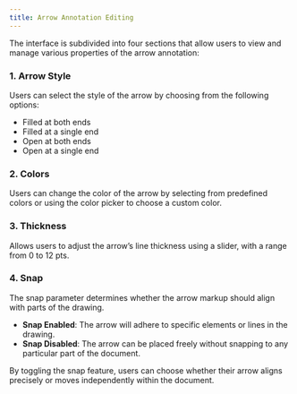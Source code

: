 ```yaml
---
title: Arrow Annotation Editing
---
```


<!--<img  src={arrow1} alt="arrow1" />-->

The interface is subdivided into four sections that allow users to view and manage various properties of the arrow annotation:

### 1. Arrow Style  
Users can select the style of the arrow by choosing from the following options:  
- Filled at both ends  
- Filled at a single end  
- Open at both ends  
- Open at a single end  

### 2. Colors  
Users can change the color of the arrow by selecting from predefined colors or using the color picker to choose a custom color.

### 3. Thickness  
Allows users to adjust the arrow’s line thickness using a slider, with a range from 0 to 12 pts.

### 4. Snap  
The snap parameter determines whether the arrow markup should align with parts of the drawing.  
- **Snap Enabled**: The arrow will adhere to specific elements or lines in the drawing.  
- **Snap Disabled**: The arrow can be placed freely without snapping to any particular part of the document.

By toggling the snap feature, users can choose whether their arrow aligns precisely or moves independently within the document.


